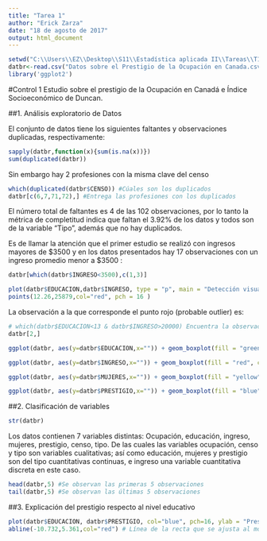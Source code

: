 ```yaml
---
title: "Tarea 1"
author: "Erick Zarza"
date: "18 de agosto de 2017"
output: html_document
---
```

```r
setwd("C:\\Users\\EZ\\Desktop\\S11\\Estadística aplicada II\\Tareas\\T1") #Cambiar directorio de trabajo
datbr<-read.csv("Datos sobre el Prestigio de la Ocupación en Canada.csv",header = T,sep = ",") #Lectura de los datos
library('ggplot2')
```


#Control 1
Estudio sobre el prestigio de la Ocupación en Canadá e Índice Socioeconómico de Duncan.

##1. Análisis exploratorio de Datos


El conjunto de datos tiene los siguientes faltantes y observaciones duplicadas, respectivamente:

```r
sapply(datbr,function(x){sum(is.na(x))})
sum(duplicated(datbr))
```

Sin embargo hay 2 profesiones con la misma clave del censo

```r
which(duplicated(datbr$CENSO)) #Cúales son los duplicados
datbr[c(6,7,71,72),] #Entrega las profesiones con los duplicados
```


El número total de faltantes es 4 de las 102 observaciones, por lo tanto la métrica de completitud indica que faltan el 3.92% de los datos y todos son de la variable "Tipo", además que no hay duplicados.

Es de llamar la atención que el primer estudio se realizó con ingresos mayores de $\$3500$ y en los datos presentados hay 17 observaciones con un ingreso promedio menor a $\$3500$ :

```r
datbr[which(datbr$INGRESO<3500),c(1,3)]
```



```r
plot(datbr$EDUCACION,datbr$INGRESO, type = "p", main = "Detección visual outliers",xlab = "Educación", ylab = "Ingreso", col="blue", pch=16)
points(12.26,25879,col="red", pch = 16 )
```

La observación a la que corresponde el punto rojo (probable outlier) es: 

```r
# which(datbr$EDUCACION<13 & datbr$INGRESO>20000) Encuentra la observación que se desea
datbr[2,]
```



```r

ggplot(datbr, aes(y=datbr$EDUCACION,x="")) + geom_boxplot(fill = "green", colour = "black", alpha = 0.3) + scale_x_discrete(name = "") + scale_y_continuous(name = "", breaks = seq(0,20,2), limits=c(0, 20)) + ggtitle("Boxplot del nivel de educación") #Boxplot del Nivel de educación

ggplot(datbr, aes(y=datbr$INGRESO,x="")) + geom_boxplot(fill = "red", colour = "black", alpha = 0.3) + scale_x_discrete(name = "") + scale_y_continuous(name = "", breaks = seq(0,30000,5000), limits=c(0, 30000)) + ggtitle("Boxplot del Ingreso") #Boxplot del Ingreso

ggplot(datbr, aes(y=datbr$MUJERES,x="")) + geom_boxplot(fill = "yellow", colour = "black", alpha = 0.3) + scale_x_discrete(name = "") + scale_y_continuous(name = "", breaks = seq(0,100,10), limits=c(0, 100)) + ggtitle("Boxplot del porcentaje de mujeres por profesión") #Boxplot Porcentaje de mujeres

ggplot(datbr, aes(y=datbr$PRESTIGIO,x="")) + geom_boxplot(fill = "blue", colour = "black", alpha = 0.3) + scale_x_discrete(name = "") + scale_y_continuous(name = "", breaks = seq(0,100,10), limits=c(0, 100)) + ggtitle("Boxplot del prestigio de la profesión") #Boxplot Prestigio

```



##2. Clasificación de variables

```r
str(datbr)
```


Los datos contienen 7 variables distintas: Ocupación, educación, ingreso, mujeres, prestigio, censo, tipo. De las cuales las variables ocupación, censo y tipo son variables cualitativas; así como educación, mujeres y prestigio son del tipo cuantitativas continuas, e ingreso una variable cuantitativa discreta en este caso.

```r
head(datbr,5) #Se observan las primeras 5 observaciones
tail(datbr,5) #Se observan las últimas 5 observaciones
```

##3. Explicación del prestigio respecto al nivel educativo

```r
plot(datbr$EDUCACION, datbr$PRESTIGIO, col="blue", pch=16, ylab = "Prestigio", xlab = "Educación") # Gráfica de los datos contrastados
abline(-10.732,5.361,col="red") # Línea de la recta que se ajusta al modelo
```

